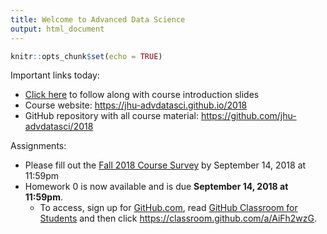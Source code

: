 ```yaml
---
title: Welcome to Advanced Data Science
output: html_document
---
```


```r
knitr::opts_chunk$set(echo = TRUE)
```

Important links today: 

* [Click here](https://docs.google.com/presentation/d/1GEvBI2c3bYHOkiI6JV2POJKee_a1w37GPYkIYV_srmc/edit?usp=sharing) to follow along with course introduction slides
* Course website: [https://jhu-advdatasci.github.io/2018](https://jhu-advdatasci.github.io/2018)
* GitHub repository with all course material: [https://github.com/jhu-advdatasci/2018](https://github.com/jhu-advdatasci/2018)

Assignments: 

* Please fill out the [Fall 2018 Course Survey](https://goo.gl/forms/TVvaQ04xn7PO94P13) by September 14, 2018 at 11:59pm
* Homework 0 is now available and is due **September 14, 2018 at 11:59pm**. 
  * To access, sign up for [GitHub.com](http://github.com), read [GitHub Classroom for Students](https://github.com/jfiksel/github-classroom-for-students) and then click [https://classroom.github.com/a/AiFh2wzG](https://classroom.github.com/a/AiFh2wzG). 